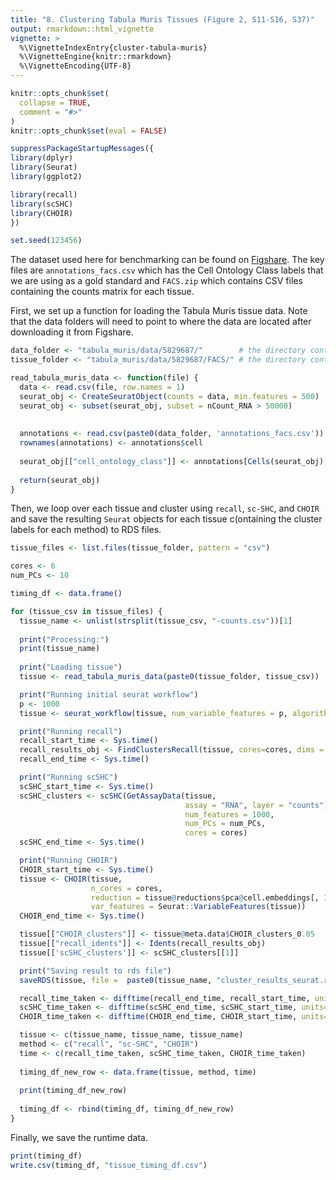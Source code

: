 ```yaml
---
title: "8. Clustering Tabula Muris Tissues (Figure 2, S11-S16, S37)"
output: rmarkdown::html_vignette
vignette: >
  %\VignetteIndexEntry{cluster-tabula-muris}
  %\VignetteEngine{knitr::rmarkdown}
  %\VignetteEncoding{UTF-8}
---
```


```r
knitr::opts_chunk$set(
  collapse = TRUE,
  comment = "#>"
)
knitr::opts_chunk$set(eval = FALSE)


```

```r
suppressPackageStartupMessages({
library(dplyr)
library(Seurat)
library(ggplot2)

library(recall)
library(scSHC)
library(CHOIR)
})

set.seed(123456)
```

The dataset used here for benchmarking can be found on [Figshare](https://figshare.com/articles/dataset/Single-cell_RNA-seq_data_from_Smart-seq2_sequencing_of_FACS_sorted_cells/5715040). The key files are `annotations_facs.csv` which has the Cell Ontology Class labels that we are using as a gold standard and `FACS.zip` which contains CSV files containing the counts matrix for each tissue.


First, we set up a function for loading the Tabula Muris tissue data. Note that the data folders will need to point to where the data are located after downloading it from Figshare.
```r
data_folder <- "tabula_muris/data/5829687/"        # the directory containing annotations_facs.csv
tissue_folder <- "tabula_muris/data/5829687/FACS/" # the directory containing the files in FACS.zip

read_tabula_muris_data <- function(file) {
  data <- read.csv(file, row.names = 1)
  seurat_obj <- CreateSeuratObject(counts = data, min.features = 500)
  seurat_obj <- subset(seurat_obj, subset = nCount_RNA > 50000)
  
  
  annotations <- read.csv(paste0(data_folder, 'annotations_facs.csv'))
  rownames(annotations) <- annotations$cell
  
  seurat_obj[["cell_ontology_class"]] <- annotations[Cells(seurat_obj),]$cell_ontology_class
  
  return(seurat_obj)
}

```

Then, we loop over each tissue and cluster using `recall`, `sc-SHC`, and `CHOIR` and save the resulting `Seurat` objects for each tissue c(ontaining the cluster labels for each method) to RDS files.
```r
tissue_files <- list.files(tissue_folder, pattern = "csv")

cores <- 6
num_PCs <- 10

timing_df <- data.frame()

for (tissue_csv in tissue_files) {
  tissue_name <- unlist(strsplit(tissue_csv, "-counts.csv"))[1]
  
  print("Processing:")
  print(tissue_name)
  
  print("Loading tissue")
  tissue <- read_tabula_muris_data(paste0(tissue_folder, tissue_csv))

  print("Running initial seurat workflow")
  p <- 1000
  tissue <- seurat_workflow(tissue, num_variable_features = p, algorithm="louvain", resolution_param = 0.8)

  print("Running recall")
  recall_start_time <- Sys.time()
  recall_results_obj <- FindClustersRecall(tissue, cores=cores, dims = 1:num_PCs)
  recall_end_time <- Sys.time()

  print("Running scSHC")
  scSHC_start_time <- Sys.time()
  scSHC_clusters <- scSHC(GetAssayData(tissue,
                                       assay = "RNA", layer = "counts")[Seurat::VariableFeatures(tissue),],
                                       num_features = 1000,
                                       num_PCs = num_PCs,
                                       cores = cores)
  scSHC_end_time <- Sys.time()

  print("Running CHOIR")
  CHOIR_start_time <- Sys.time()
  tissue <- CHOIR(tissue, 
                  n_cores = cores,
                  reduction = tissue@reductions$pca@cell.embeddings[, 1:num_PCs],
                  var_features = Seurat::VariableFeatures(tissue))
  CHOIR_end_time <- Sys.time()

  tissue[["CHOIR_clusters"]] <- tissue@meta.data$CHOIR_clusters_0.05
  tissue[["recall_idents"]] <- Idents(recall_results_obj)
  tissue[['scSHC_clusters']] <- scSHC_clusters[[1]]

  print("Saving result to rds file")
  saveRDS(tissue, file =  paste0(tissue_name, "cluster_results_seurat.rds"))

  recall_time_taken <- difftime(recall_end_time, recall_start_time, units="mins")
  scSHC_time_taken <- difftime(scSHC_end_time, scSHC_start_time, units="mins")
  CHOIR_time_taken <- difftime(CHOIR_end_time, CHOIR_start_time, units="mins")

  tissue <- c(tissue_name, tissue_name, tissue_name)
  method <- c("recall", "sc-SHC", "CHOIR")
  time <- c(recall_time_taken, scSHC_time_taken, CHOIR_time_taken)
  
  timing_df_new_row <- data.frame(tissue, method, time)
  
  print(timing_df_new_row)
  
  timing_df <- rbind(timing_df, timing_df_new_row)
}
```

Finally, we save the runtime data.
```r
print(timing_df)
write.csv(timing_df, "tissue_timing_df.csv")
```